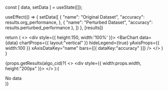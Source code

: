 

  const [ data, setData ] = useState([]);

  useEffect(() => {
    setData([
        {
          "name": "Original Dataset",
          "accuracy": results.org_performance,
        },
        {
          "name": "Perturbed Dataset",
          "accuracy": results.perturbed_performance
        },
      ])
  }, [results])

  return (
    <>
      <div style={{ height:150, width:'100%' }}>
        <BarChart
          data={data}
          chartProps={{ layout:"vertical" }}
          hideLegend={true}
          yAxisProps={{ width:100 }}
          xAxisDataKey="name"
          bars={[{ dataKey:"accuracy" }]}
        />
      </div>
    </>
  )
}

{props.getResults(algo_cid)?(
  <>
    <div style={{ width:props.width, height:"200px" }}>
      <MyChart results={props.getResults(algo_cid).results} modelType={props.getResults(algo_cid).modelType}/>
    </div>
  </>
):(
  <div>No data</div>
)}


